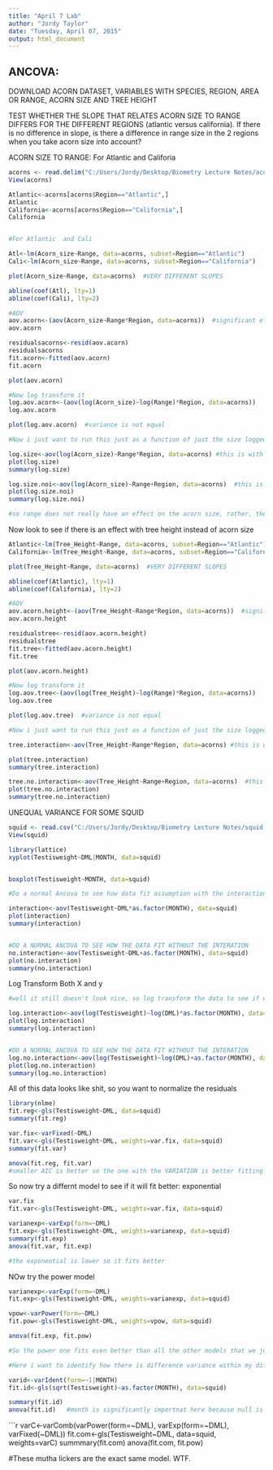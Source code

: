 ---
title: "April 7 Lab"
author: "Jordy Taylor"
date: "Tuesday, April 07, 2015"
output: html_document
---

ANCOVA: 
------------------------------
DOWNLOAD ACORN DATASET, VARIABLES WITH SPECIES, REGION, AREA OR RANGE, ACORN SIZE AND TREE HEIGHT

TEST WHETHER THE SLOPE THAT RELATES ACORN SIZE TO RANGE DIFFERS FOR THE DIFFERENT REGIONS (atlantic versus california). If there is no difference in slope, is there a difference in range size in the 2 regions when you take acorn size into account?

ACORN SIZE TO RANGE: For Atlantic and Califoria 
```{r}
acorns <- read.delim("C:/Users/Jordy/Desktop/Biometry Lecture Notes/acorns.dat")
View(acorns)

Atlantic<-acorns[acorns$Region=="Atlantic",]
Atlantic
California<-acorns[acorns$Region=="California",]
California


#For Atlantic  and Cali

Atl<-lm(Acorn_size~Range, data=acorns, subset=Region=="Atlantic")
Cali<-lm(Acorn_size~Range, data=acorns, subset=Region=="California")

plot(Acorn_size~Range, data=acorns)  #VERY DIFFERENT SLOPES

abline(coef(Atl), lty=1)
abline(coef(Cali), lty=2)

#AOV
aov.acorn<-(aov(Acorn_size~Range*Region, data=acorns))  #significant effect of region 
aov.acorn

residualsacorns<-resid(aov.acorn)
residualsacorns
fit.acorn<-fitted(aov.acorn)
fit.acorn

plot(aov.acorn)

#Now log transform it
log.aov.acorn<-(aov(log(Acorn_size)~log(Range)*Region, data=acorns))
log.aov.acorn

plot(log.aov.acorn)  #variance is not equal

#Now i just want to run this just as a function of just the size logged

log.size<-aov(log(Acorn_size)~Range*Region, data=acorns) #this is with the interaction
plot(log.size)
summary(log.size)

log.size.noi<-aov(log(Acorn_size)~Range+Region, data=acorns)  #this is with no interaction
plot(log.size.noi)
summary(log.size.noi)

#so range does not really have an effect on the acorn size, rather, there is an effect of region on the acorn size (as shown by the P value)


```

Now look to see if there is an effect with tree height instead of acorn size

```{r}

Atlantic<-lm(Tree_Height~Range, data=acorns, subset=Region=="Atlantic")
California<-lm(Tree_Height~Range, data=acorns, subset=Region=="California")

plot(Tree_Height~Range, data=acorns)  #VERY DIFFERENT SLOPES

abline(coef(Atlantic), lty=1)
abline(coef(California), lty=2)

#AOV
aov.acorn.height<-(aov(Tree_Height~Range*Region, data=acorns))  #significant effect of region 
aov.acorn.height

residualstree<-resid(aov.acorn.height)
residualstree
fit.tree<-fitted(aov.acorn.height)
fit.tree

plot(aov.acorn.height)

#Now log transform it
log.aov.tree<-(aov(log(Tree_Height)~log(Range)*Region, data=acorns))
log.aov.tree

plot(log.aov.tree)  #variance is not equal

#Now i just want to run this just as a function of just the size logged

tree.interaction<-aov(Tree_Height~Range*Region, data=acorns) #this is with the interaction

plot(tree.interaction)
summary(tree.interaction)

tree.no.interaction<-aov(Tree_Height~Range+Region, data=acorns)  #this is with no interaction
plot(tree.no.interaction)
summary(tree.no.interaction)


```

UNEQUAL VARIANCE FOR SOME SQUID

```{r}
squid <- read.csv("C:/Users/Jordy/Desktop/Biometry Lecture Notes/squid.csv")
View(squid)

library(lattice)
xyplot(Testisweight~DML|MONTH, data=squid)


boxplot(Testisweight~MONTH, data=squid)

#Do a normal Ancova to see how data fit assumption with the interaction

interaction<-aov(Testisweight~DML*as.factor(MONTH), data=squid)
plot(interaction)
summary(interaction)


#DO A NORMAL ANCOVA TO SEE HOW THE DATA FIT WITHOUT THE INTERATION
no.interaction<-aov(Testisweight~DML+as.factor(MONTH), data=squid)
plot(no.interaction)
summary(no.interaction)
```

Log Transform Both X and y

```{r}
#well it still doesn't look nice, so log transform the data to see if we can get a better fitting model

log.interaction<-aov(log(Testisweight)~log(DML)*as.factor(MONTH), data=squid)
plot(log.interaction)
summary(log.interaction)


#DO A NORMAL ANCOVA TO SEE HOW THE DATA FIT WITHOUT THE INTERATION
log.no.interaction<-aov(log(Testisweight)~log(DML)+as.factor(MONTH), data=squid)
plot(log.no.interaction)
summary(log.no.interaction)


```

All of this data looks like shit, so you want to normalize the residuals

```{r}

library(nlme)
fit.reg<-gls(Testisweight~DML, data=squid)
summary(fit.reg)

var.fix<-varFixed(~DML)
fit.var<-gls(Testisweight~DML, weights=var.fix, data=squid)
summary(fit.var)

anova(fit.reg, fit.var)
#smaller AIC is better so the one with the VARIATION is better fitting the  model

```

So now try a differnt model to see if it will fit better: exponential

```{r}
var.fix
fit.var<-gls(Testisweight~DML, weights=var.fix, data=squid)

varianexp<-varExp(form=~DML)
fit.exp<-gls(Testisweight~DML, weights=varianexp, data=squid)
summary(fit.exp)
anova(fit.var, fit.exp)

#the exponential is lower so it fits better

```

NOw try the power model
```{r}
varianexp<-varExp(form=~DML)
fit.exp<-gls(Testisweight~DML, weights=varianexp, data=squid)

vpow<-varPower(form=~DML)
fit.pow<-gls(Testisweight~DML, weights=vpow, data=squid)

anova(fit.exp, fit.pow)

#So the power one fits even better than all the other models that we just looked at

#Here i want to identify how there is difference variance within my different groups

varid<-varIdent(form=~1|MONTH)
fit.id<-gls(sqrt(Testisweight)~as.factor(MONTH), data=squid)

summary(fit.id)
anova(fit.id)   #month is significantly importnat here because null is not 0
```


```{r}
varC<-varComb(varPower(form=~DML), varExp(form=~DML), varFixed(~DML))
fit.com<-gls(Testisweight~DML, data=squid, weights=varC)
summmary(fit.com)
anova(fit.com, fit.pow)


#These mutha lickers are the exact same model. WTF.